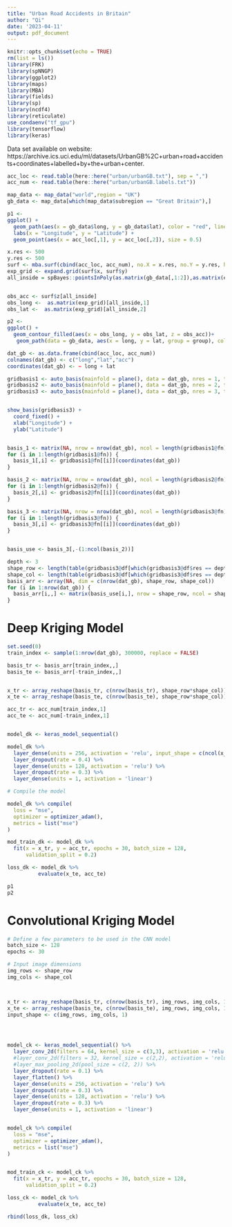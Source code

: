 ```yaml
---
title: "Urban Road Accidents in Britain"
author: "Qi"
date: '2023-04-11'
output: pdf_document
---
```


```r
knitr::opts_chunk$set(echo = TRUE)
rm(list = ls())
library(FRK)
library(spNNGP)
library(ggplot2)
library(maps)
library(MBA)
library(fields)
library(sp)
library(ncdf4)
library(reticulate)
use_condaenv("tf_gpu")
library(tensorflow)
library(keras)
```

Data set available on website: https://archive.ics.uci.edu/ml/datasets/UrbanGB%2C+urban+road+accidents+coordinates+labelled+by+the+urban+center.

```r
acc_loc <- read.table(here::here("urban/urbanGB.txt"), sep = ",")
acc_num <- read.table(here::here("urban/urbanGB.labels.txt"))

map_data <- map_data("world",region = "UK")
gb_data <- map_data[which(map_data$subregion == "Great Britain"),]
```


```r

p1 <-
ggplot() +
  geom_path(aes(x = gb_data$long, y = gb_data$lat), color = "red", linewidth = 0.8) +
  labs(x = "Longitude", y = "Latitude") +
  geom_point(aes(x = acc_loc[,1], y = acc_loc[,2]), size = 0.5)

x.res <- 500
y.res <- 500
surf <- mba.surf(cbind(acc_loc, acc_num), no.X = x.res, no.Y = y.res, h = 5, m = 2, extend = TRUE)$xyz.est
exp_grid <- expand.grid(surf$x, surf$y)
all_inside = spBayes::pointsInPoly(as.matrix(gb_data[,1:2]),as.matrix(exp_grid))


obs_acc <- surf$z[all_inside]
obs_long <-  as.matrix(exp_grid)[all_inside,1]
obs_lat <-  as.matrix(exp_grid)[all_inside,2]

p2 <-
ggplot() +
  geom_contour_filled(aes(x = obs_long, y = obs_lat, z = obs_acc))+
   geom_path(data = gb_data, aes(x = long, y = lat, group = group), color = "red")


```
```r
dat_gb <- as.data.frame(cbind(acc_loc, acc_num))
colnames(dat_gb) <- c("long","lat","acc")
coordinates(dat_gb) <- ~ long + lat

gridbasis1 <- auto_basis(mainfold = plane(), data = dat_gb, nres = 1, type = "Gaussian", regular = 1)
gridbasis2 <- auto_basis(mainfold = plane(), data = dat_gb, nres = 2, type = "Gaussian", regular = 1)
gridbasis3 <- auto_basis(mainfold = plane(), data = dat_gb, nres = 3, type = "Gaussian", regular = 1)


show_basis(gridbasis3) + 
  coord_fixed() +
  xlab("Longitude") +
  ylab("Latitude")


basis_1 <- matrix(NA, nrow = nrow(dat_gb), ncol = length(gridbasis1@fn))
for (i in 1:length(gridbasis1@fn)) {
  basis_1[,i] <- gridbasis1@fn[[i]](coordinates(dat_gb))
}

basis_2 <- matrix(NA, nrow = nrow(dat_gb), ncol = length(gridbasis2@fn))
for (i in 1:length(gridbasis2@fn)) {
  basis_2[,i] <- gridbasis2@fn[[i]](coordinates(dat_gb))
}

basis_3 <- matrix(NA, nrow = nrow(dat_gb), ncol = length(gridbasis3@fn))
for (i in 1:length(gridbasis3@fn)) {
  basis_3[,i] <- gridbasis3@fn[[i]](coordinates(dat_gb))
}


basis_use <- basis_3[,-(1:ncol(basis_2))]

depth <- 3
shape_row <- length(table(gridbasis3@df[which(gridbasis3@df$res == depth) , 2 ]))
shape_col <- length(table(gridbasis3@df[which(gridbasis3@df$res == depth) , 1 ]))
basis_arr <- array(NA, dim = c(nrow(dat_gb), shape_row, shape_col))
for (i in 1:nrow(dat_gb)) {
  basis_arr[i,,] <- matrix(basis_use[i,], nrow = shape_row, ncol = shape_col, byrow = T)
}


```
# Deep Kriging Model

```r
set.seed(0)
train_index <- sample(1:nrow(dat_gb), 300000, replace = FALSE)
```


```r
basis_tr <- basis_arr[train_index,,]
basis_te <- basis_arr[-train_index,,]


x_tr <- array_reshape(basis_tr, c(nrow(basis_tr), shape_row*shape_col))  # So we want to reshape each observation from a picture to a vector
x_te <- array_reshape(basis_te, c(nrow(basis_te), shape_row*shape_col))  # Same as prervious step

acc_tr <- acc_num[train_index,1]
acc_te <- acc_num[-train_index,1]


model_dk <- keras_model_sequential() 

model_dk %>% 
  layer_dense(units = 256, activation = 'relu', input_shape = c(ncol(x_tr))) %>% 
  layer_dropout(rate = 0.4) %>% 
  layer_dense(units = 128, activation = 'relu') %>%
  layer_dropout(rate = 0.3) %>%
  layer_dense(units = 1, activation = 'linear')

# Compile the model

model_dk %>% compile(
  loss = "mse",
  optimizer = optimizer_adam(),
  metrics = list("mse")
)

mod_train_dk <- model_dk %>%
  fit(x = x_tr, y = acc_tr, epochs = 30, batch_size = 128, 
      validation_split = 0.2)

loss_dk <- model_dk %>%
          evaluate(x_te, acc_te)

p1
p2


```
# Convolutional Kriging Model


```r
# Define a few parameters to be used in the CNN model
batch_size <- 128
epochs <- 30

# Input image dimensions
img_rows <- shape_row
img_cols <- shape_col



x_tr <- array_reshape(basis_tr, c(nrow(basis_tr), img_rows, img_cols, 1))
x_te <- array_reshape(basis_te, c(nrow(basis_te), img_rows, img_cols, 1))
input_shape <- c(img_rows, img_cols, 1)




model_ck <- keras_model_sequential() %>%
  layer_conv_2d(filters = 64, kernel_size = c(3,3), activation = 'relu', input_shape = input_shape) %>% 
  #layer_conv_2d(filters = 32, kernel_size = c(2,2), activation = 'relu') %>% 
  #layer_max_pooling_2d(pool_size = c(2, 2)) %>% 
  layer_dropout(rate = 0.1) %>% 
  layer_flatten() %>%
  layer_dense(units = 256, activation = 'relu') %>% 
  layer_dropout(rate = 0.3) %>% 
  layer_dense(units = 128, activation = 'relu') %>% 
  layer_dropout(rate = 0.3) %>% 
  layer_dense(units = 1, activation = 'linear')


model_ck %>% compile(
  loss = "mse",
  optimizer = optimizer_adam(),
  metrics = list("mse")
)


mod_train_ck <- model_ck %>%
  fit(x = x_tr, y = acc_tr, epochs = 30, batch_size = 128, 
      validation_split = 0.2)

loss_ck <- model_ck %>%
          evaluate(x_te, acc_te)
```

```r
rbind(loss_dk, loss_ck)

```


